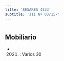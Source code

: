 ```yaml
---
title: 'BESARES 4333'
subtitle: 'JII Nº 03/15º'
---
```


#


## Mobiliario

*  (2021) : Varios 30 



